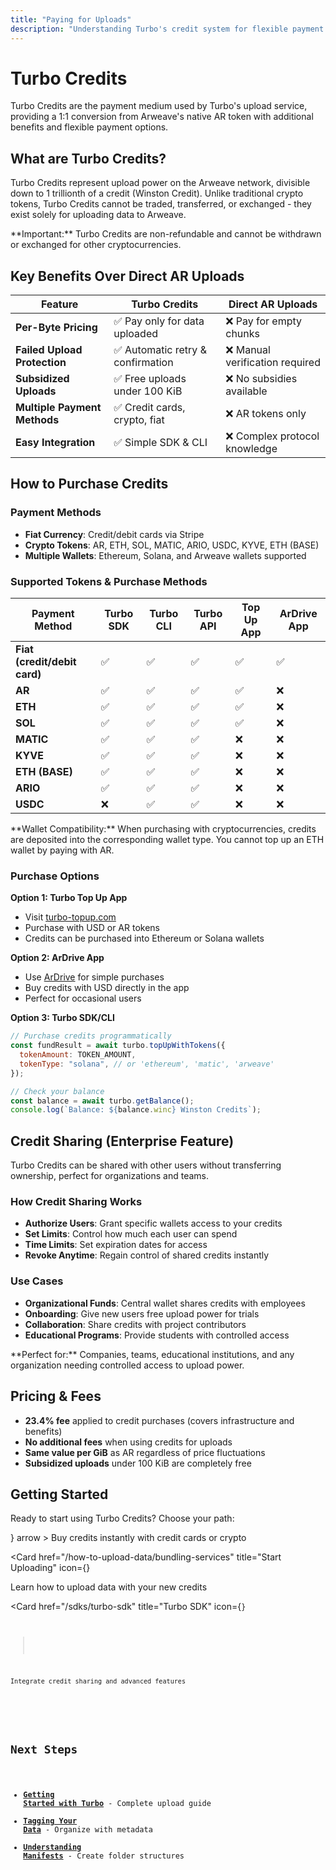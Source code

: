 ```yaml
---
title: "Paying for Uploads"
description: "Understanding Turbo's credit system for flexible payment options and enterprise features"
---
```


# Turbo Credits

Turbo Credits are the payment medium used by Turbo's upload service, providing a 1:1 conversion from Arweave's native AR token with additional benefits and flexible payment options.

## What are Turbo Credits?

Turbo Credits represent upload power on the Arweave network, divisible down to 1 trillionth of a credit (Winston Credit). Unlike traditional crypto tokens, Turbo Credits cannot be traded, transferred, or exchanged - they exist solely for uploading data to Arweave.

<Callout type="warning">
  **Important:** Turbo Credits are non-refundable and cannot be withdrawn or
  exchanged for other cryptocurrencies.
</Callout>

## Key Benefits Over Direct AR Uploads

| Feature                      | Turbo Credits                     | Direct AR Uploads               |
| ---------------------------- | --------------------------------- | ------------------------------- |
| **Per-Byte Pricing**         | ✅ Pay only for data uploaded     | ❌ Pay for empty chunks         |
| **Failed Upload Protection** | ✅ Automatic retry & confirmation | ❌ Manual verification required |
| **Subsidized Uploads**       | ✅ Free uploads under 100 KiB     | ❌ No subsidies available       |
| **Multiple Payment Methods** | ✅ Credit cards, crypto, fiat     | ❌ AR tokens only               |
| **Easy Integration**         | ✅ Simple SDK & CLI               | ❌ Complex protocol knowledge   |

## How to Purchase Credits

### Payment Methods

- **Fiat Currency**: Credit/debit cards via Stripe
- **Crypto Tokens**: AR, ETH, SOL, MATIC, ARIO, USDC, KYVE, ETH (BASE)
- **Multiple Wallets**: Ethereum, Solana, and Arweave wallets supported

### Supported Tokens & Purchase Methods

| Payment Method               | Turbo SDK | Turbo CLI | Turbo API | Top Up App | ArDrive App |
| ---------------------------- | --------- | --------- | --------- | ---------- | ----------- |
| **Fiat (credit/debit card)** | ✅        | ✅        | ✅        | ✅         | ✅          |
| **AR**                       | ✅        | ✅        | ✅        | ✅         | ❌          |
| **ETH**                      | ✅        | ✅        | ✅        | ✅         | ❌          |
| **SOL**                      | ✅        | ✅        | ✅        | ✅         | ❌          |
| **MATIC**                    | ✅        | ✅        | ✅        | ❌         | ❌          |
| **KYVE**                     | ✅        | ✅        | ✅        | ❌         | ❌          |
| **ETH (BASE)**               | ✅        | ✅        | ✅        | ❌         | ❌          |
| **ARIO**                     | ✅        | ✅        | ✅        | ❌         | ❌          |
| **USDC**                     | ❌        | ✅        | ✅        | ❌         | ❌          |

<Callout type="info">
  **Wallet Compatibility:** When purchasing with cryptocurrencies, credits are
  deposited into the corresponding wallet type. You cannot top up an ETH wallet
  by paying with AR.
</Callout>

### Purchase Options

**Option 1: Turbo Top Up App**

- Visit [turbo-topup.com](https://turbo-topup.com)
- Purchase with USD or AR tokens
- Credits can be purchased into Ethereum or Solana wallets

**Option 2: ArDrive App**

- Use [ArDrive](https://app.ardrive.io) for simple purchases
- Buy credits with USD directly in the app
- Perfect for occasional users

**Option 3: Turbo SDK/CLI**

```js
// Purchase credits programmatically
const fundResult = await turbo.topUpWithTokens({
  tokenAmount: TOKEN_AMOUNT,
  tokenType: "solana", // or 'ethereum', 'matic', 'arweave'
});

// Check your balance
const balance = await turbo.getBalance();
console.log(`Balance: ${balance.winc} Winston Credits`);
```

## Credit Sharing (Enterprise Feature)

Turbo Credits can be shared with other users without transferring ownership, perfect for organizations and teams.

### How Credit Sharing Works

- **Authorize Users**: Grant specific wallets access to your credits
- **Set Limits**: Control how much each user can spend
- **Time Limits**: Set expiration dates for access
- **Revoke Anytime**: Regain control of shared credits instantly

### Use Cases

- **Organizational Funds**: Central wallet shares credits with employees
- **Onboarding**: Give new users free upload power for trials
- **Collaboration**: Share credits with project contributors
- **Educational Programs**: Provide students with controlled access

<Callout type="info">
  **Perfect for:** Companies, teams, educational institutions, and any
  organization needing controlled access to upload power.
</Callout>

## Pricing & Fees

- **23.4% fee** applied to credit purchases (covers infrastructure and benefits)
- **No additional fees** when using credits for uploads
- **Same value per GiB** as AR regardless of price fluctuations
- **Subsidized uploads** under 100 KiB are completely free

## Getting Started

Ready to start using Turbo Credits? Choose your path:

<Cards>
  <Card 
    href="https://turbo-topup.com" 
    title="Purchase Credits"
    icon={<CreditCard />}
    arrow
  >
    Buy credits instantly with credit cards or crypto
  </Card>

<Card
  href="/how-to-upload-data/bundling-services"
  title="Start Uploading"
  icon={<Upload />}
>
  Learn how to upload data with your new credits
</Card>

  <Card 
    href="/sdks/turbo-sdk" 
    title="Turbo SDK"
    icon={<Code />}
  >
    Integrate credit sharing and advanced features
  </Card>
</Cards>

## Next Steps

- [**Getting Started with Turbo**](/how-to-upload-data/bundling-services) - Complete upload guide
- [**Tagging Your Data**](/how-to-upload-data/tagging) - Organize with metadata
- [**Understanding Manifests**](/how-to-upload-data/manifests) - Create folder structures

